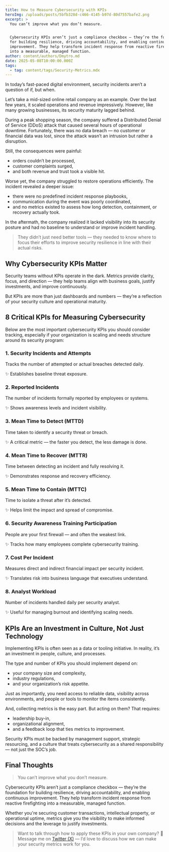 ```yaml
---
title: How to Measure Cybersecurity with KPIs
heroImg: /uploads/posts/5bfb328d-c466-4145-b97d-80d7557bafe2.png
excerpt: >
  You can’t improve what you don’t measure.


  Cybersecurity KPIs aren’t just a compliance checkbox — they’re the foundation
  for building resilience, driving accountability, and enabling continuous
  improvement. They help transform incident response from reactive firefighting
  into a measurable, managed function.
author: content/authors/Dmytro.md
date: 2025-05-08T10:00:00.000Z
tags:
  - tag: content/tags/Security-Metrics.mdx
---
```


In today’s fast-paced digital environment, security incidents aren’t a question of if, but when.

Let’s take a mid-sized online retail company as an example. Over the last few years, it scaled operations and revenue impressively. However, like many growing businesses, its security maturity lagged behind.

During a peak shopping season, the company suffered a Distributed Denial of Service (DDoS) attack that caused several hours of operational downtime. Fortunately, there was no data breach — no customer or financial data was lost, since the attack wasn’t an intrusion but rather a disruption.

Still, the consequences were painful:

* orders couldn’t be processed, 
* customer complaints surged, 
* and both revenue and trust took a visible hit. 

Worse yet, the company struggled to restore operations efficiently. The incident revealed a deeper issue:

* there were no predefined incident response playbooks, 
* communication during the event was poorly coordinated, 
* and no metrics existed to assess how long detection, containment, or recovery actually took. 

In the aftermath, the company realized it lacked visibility into its security posture and had no baseline to understand or improve incident handling.

> They didn’t just need better tools — they needed to know where to focus their efforts to improve security resilience in line with their actual risks.

## Why Cybersecurity KPIs Matter

Security teams without KPIs operate in the dark. Metrics provide clarity, focus, and direction — they help teams align with business goals, justify investments, and improve continuously.

But KPIs are more than just dashboards and numbers — they’re a reflection of your security culture and operational maturity.

## 8 Critical KPIs for Measuring Cybersecurity

Below are the most important cybersecurity KPIs you should consider tracking, especially if your organization is scaling and needs structure around its security program:

### 1. Security Incidents and Attempts

Tracks the number of attempted or actual breaches detected daily.

✨ Establishes baseline threat exposure.

### 2. Reported Incidents

The number of incidents formally reported by employees or systems.

✨ Shows awareness levels and incident visibility.

### 3. Mean Time to Detect (MTTD)

Time taken to identify a security threat or breach.

✨ A critical metric — the faster you detect, the less damage is done.

### 4. Mean Time to Recover (MTTR)

Time between detecting an incident and fully resolving it.

✨ Demonstrates response and recovery efficiency.

### 5. Mean Time to Contain (MTTC)

Time to isolate a threat after it’s detected.

✨ Helps limit the impact and spread of compromise.

### 6. Security Awareness Training Participation

People are your first firewall — and often the weakest link.

✨ Tracks how many employees complete cybersecurity training.

### 7. Cost Per Incident

Measures direct and indirect financial impact per security incident.

✨ Translates risk into business language that executives understand.

### 8. Analyst Workload

Number of incidents handled daily per security analyst.

✨ Useful for managing burnout and identifying scaling needs.

## KPIs Are an Investment in Culture, Not Just Technology

Implementing KPIs is often seen as a data or tooling initiative. In reality, it’s an investment in people, culture, and processes.

The type and number of KPIs you should implement depend on:

* your company size and complexity, 
* industry regulations, 
* and your organization’s risk appetite. 

Just as importantly, you need access to reliable data, visibility across environments, and people or tools to monitor the items consistently.

And, collecting metrics is the easy part. But acting on them? That requires:

* leadership buy-in, 
* organizational alignment, 
* and a feedback loop that ties metrics to improvement. 

Security KPIs must be backed by management support, strategic resourcing, and a culture that treats cybersecurity as a shared responsibility — not just the SOC’s job.

## Final Thoughts

> You can’t improve what you don’t measure.

Cybersecurity KPIs aren’t just a compliance checkbox — they’re the foundation for building resilience, driving accountability, and enabling continuous improvement. They help transform incident response from reactive firefighting into a measurable, managed function.

Whether you're securing customer transactions, intellectual property, or operational uptime, metrics give you the visibility to make informed decisions and the leverage to justify investments.

> Want to talk through how to apply these KPIs in your own company? 💬 Message me on [Twitter (X)](https://x.com/vorotech) — I’d love to discuss how we can make your security metrics work for you.
